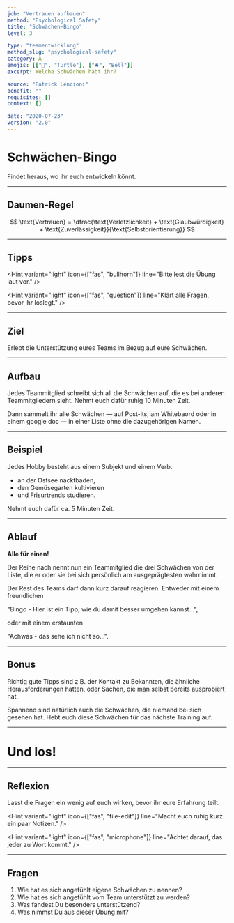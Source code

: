 ```yaml
---
job: "Vertrauen aufbauen"
method: "Psychological Safety"
title: "Schwächen-Bingo"
level: 3

type: "teamentwicklung"
method_slug: "psychological-safety"
category: A
emojis: [["🐢", "Turtle"], ["🛎️", "Bell"]]
excerpt: Welche Schwächen habt ihr?

source: "Patrick Lencioni"
benefit: ""
requisites: []
context: []

date: "2020-07-23"
version: "2.0"
---
```


# <Emoji symbol="🐢" label="Turtle"/><Emoji symbol="🛎️" label="Bell"/>

# Schwächen-Bingo

Findet heraus, wo ihr euch entwickeln könnt.

---

## Daumen-Regel

$$
\text{Vertrauen} = \dfrac{\text{Verletzlichkeit} + \text{Glaubwürdigkeit} + \text{Zuverlässigkeit}}{\text{Selbstorientierung}}
$$

---

## Tipps

<Hint
  variant="light"
  icon={["fas", "bullhorn"]}
  line="Bitte lest die Übung laut vor."
/>

<Hint
  variant="light"
  icon={["fas", "question"]}
  line="Klärt alle Fragen, bevor ihr loslegt."
/>

---

## Ziel

Erlebt die Unterstützung eures Teams im Bezug auf eure Schwächen.

---

## Aufbau

Jedes Teammitglied schreibt sich all die Schwächen auf, die es bei anderen Teammitgliedern sieht.
Nehmt euch dafür ruhig 10 Minuten Zeit.

Dann sammelt ihr alle Schwächen — auf Post-its, am Whitebaord oder in einem google doc — in einer Liste ohne die dazugehörigen Namen.

---

## Beispiel

Jedes Hobby besteht aus einem Subjekt und einem Verb.

- an der Ostsee nacktbaden,
- den Gemüsegarten kultivieren
- und Frisurtrends studieren.

Nehmt euch dafür ca. 5 Minuten Zeit.

---

## Ablauf

**Alle für einen!**

Der Reihe nach nennt nun ein Teammitglied die drei Schwächen von der Liste,
die er oder sie bei sich persönlich am ausgeprägtesten wahrnimmt.

Der Rest des Teams darf dann kurz darauf reagieren.
Entweder mit einem freundlichen

"Bingo - Hier ist ein Tipp, wie du damit besser umgehen kannst...",

oder mit einem erstaunten

"Achwas - das sehe ich nicht so...".

---

## Bonus

Richtig gute Tipps sind z.B. der Kontakt zu Bekannten, die ähnliche Herausforderungen hatten,
oder Sachen, die man selbst bereits ausprobiert hat.

Spannend sind natürlich auch die Schwächen, die niemand bei sich gesehen hat.
Hebt euch diese Schwächen für das nächste Training auf.

---

# <Emoji symbol="👉" label="GoGoGo"/>

# Und los!

---

## Reflexion

Lasst die Fragen ein wenig auf euch wirken, bevor ihr eure Erfahrung teilt.

<Hint
  variant="light"
  icon={["fas", "file-edit"]}
  line="Macht euch ruhig kurz ein paar Notizen."
/>

<Hint
  variant="light"
  icon={["fas", "microphone"]}
  line="Achtet darauf, das jeder zu Wort kommt."
/>

---

## Fragen

1. Wie hat es sich angefühlt eigene Schwächen zu nennen?
2. Wie hat es sich angefühlt vom Team unterstützt zu werden?
3. Was fandest Du besonders unterstützend?
4. Was nimmst Du aus dieser Übung mit?
